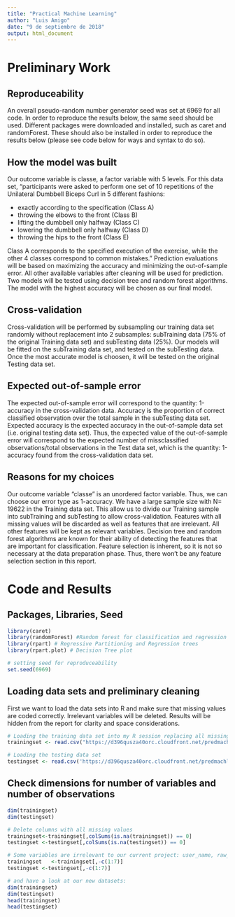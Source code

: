 ```yaml
---
title: "Practical Machine Learning"
author: "Luis Amigo"
date: "9 de septiembre de 2018"
output: html_document
---
```


# Preliminary Work

## Reproduceability

An overall pseudo-random number generator seed was set at 6969 for all code. In order to reproduce the results below, the same seed should be used.
Different packages were downloaded and installed, such as caret and randomForest. These should also be installed in order to reproduce the results below (please see code below for ways and syntax to do so).

## How the model was built

Our outcome variable is classe, a factor variable with 5 levels. For this data set, "participants were asked to perform one set of 10 repetitions of the Unilateral Dumbbell Biceps Curl in 5 different fashions:

- exactly according to the specification (Class A)
- throwing the elbows to the front (Class B)
- lifting the dumbbell only halfway (Class C)
- lowering the dumbbell only halfway (Class D)
- throwing the hips to the front (Class E)

Class A corresponds to the specified execution of the exercise, while the other 4 classes correspond to common mistakes."
Prediction evaluations will be based on maximizing the accuracy and minimizing the out-of-sample error. All other available variables after cleaning will be used for prediction.
Two models will be tested using decision tree and random forest algorithms. The model with the highest accuracy will be chosen as our final model.

## Cross-validation

Cross-validation will be performed by subsampling our training data set randomly without replacement into 2 subsamples: subTraining data (75% of the original Training data set) and subTesting data (25%). Our models will be fitted on the subTraining data set, and tested on the subTesting data. Once the most accurate model is choosen, it will be tested on the original Testing data set.

## Expected out-of-sample error

The expected out-of-sample error will correspond to the quantity: 1-accuracy in the cross-validation data. Accuracy is the proportion of correct classified observation over the total sample in the subTesting data set. Expected accuracy is the expected accuracy in the out-of-sample data set (i.e. original testing data set). Thus, the expected value of the out-of-sample error will correspond to the expected number of missclassified observations/total observations in the Test data set, which is the quantity: 1-accuracy found from the cross-validation data set.

## Reasons for my choices

Our outcome variable "classe" is an unordered factor variable. Thus, we can choose our error type as 1-accuracy. We have a large sample size with N= 19622 in the Training data set. This allow us to divide our Training sample into subTraining and subTesting to allow cross-validation. Features with all missing values will be discarded as well as features that are irrelevant. All other features will be kept as relevant variables.
Decision tree and random forest algorithms are known for their ability of detecting the features that are important for classification. Feature selection is inherent, so it is not so necessary at the data preparation phase. Thus, there won't be any feature selection section in this report.


# Code and Results

## Packages, Libraries, Seed


```r

library(caret)
library(randomForest) #Random forest for classification and regression
library(rpart) # Regressive Partitioning and Regression trees
library(rpart.plot) # Decision Tree plot

# setting seed for reproduceability
set.seed(6969)
```

## Loading data sets and preliminary cleaning

First we want to load the data sets into R and make sure that missing values are coded correctly.
Irrelevant variables will be deleted.
Results will be hidden from the report for clarity and space considerations.

```r

# Loading the training data set into my R session replacing all missing with "NA"
trainingset <- read.csv("https://d396qusza40orc.cloudfront.net/predmachlearn/pml-training.csv", na.strings=c("NA","#DIV/0!", ""))

# Loading the testing data set 
testingset <- read.csv('https://d396qusza40orc.cloudfront.net/predmachlearn/pml-testing.csv', na.strings=c("NA","#DIV/0!", ""))
```


## Check dimensions for number of variables and number of observations

```r
dim(trainingset)
dim(testingset)

# Delete columns with all missing values
trainingset<-trainingset[,colSums(is.na(trainingset)) == 0]
testingset <-testingset[,colSums(is.na(testingset)) == 0]

# Some variables are irrelevant to our current project: user_name, raw_timestamp_part_1, raw_timestamp_part_,2 cvtd_timestamp, new_window, and  num_window (columns 1 to 7). We can delete these variables.
trainingset   <-trainingset[,-c(1:7)]
testingset <-testingset[,-c(1:7)]

# and have a look at our new datasets:
dim(trainingset)
dim(testingset)
head(trainingset)
head(testingset)
```

